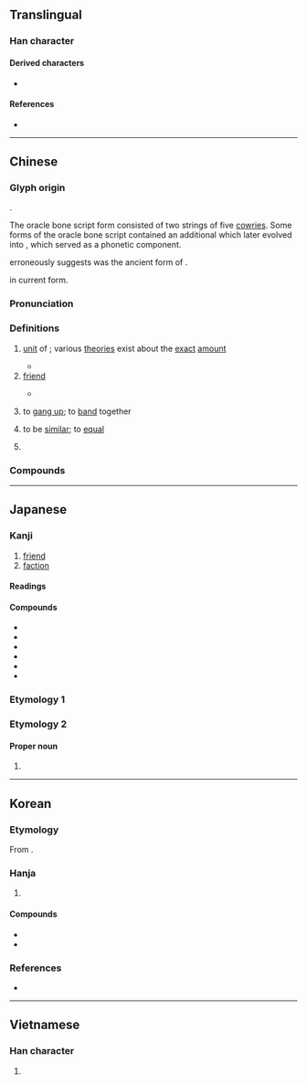 {{character info}}
==Translingual==
{{stroke order|strokes=8}}

===Han character===
{{Han char|rn=74|rad=月|as=04|sn=8|four=77220|canj=BB|ids=⿰月月}}

====Derived characters====
* {{l|mul|[[𭈒]]}}

====References====
* {{Han ref|kx=0504.290|dkj=14340|dj=0883.040|hdz=32050.060|uh=670B|ud=26379|bh=AA42|bd=43586}}

----

==Chinese==
{{zh-forms}}

===Glyph origin===
{{Han etym}}
{{liushu|p}}.

The oracle bone script form consisted of two strings of five [[cowry|cowries]]. Some forms of the oracle bone script contained an additional {{zh-l|*人}} which later evolved into {{och-l|勹}}, which served as a phonetic component.

''{{w|Shuowen}}'' erroneously suggests {{och-l|朋}} was the ancient form of {{och-l|鳳}}.

{{zh-etym-double|月|moon}} in current form.

===Pronunciation===
{{zh-pron
|m=péng
|c=pang4
|c-t=pang3
|h=pfs=phèn;gd=pên2
|j=peng1
|mb=bǎing
|md=bèng
|mn=pêng/qz:pâng/qz:pn̂g
|mn-t=pêng5
|w=3ban
|mc=y
|oc=y
|cat=n,pn
}}

===Definitions===
{{zh-hanzi}}

# {{zh-o}} [[unit]] of {{w|shell money}}; various [[theories]] exist about the [[exact]] [[amount]]
#* {{zh-x|既 見 君子、錫 我 百 朋。|We see our noble lord,<br/>And he gives us a hundred sets of '''cowries'''.|ref=Shijing}}
# [[friend]]
#: {{zh-x|朋友|friend}}
#: {{zh-x|良朋|good '''friend'''}}
#* {{zh-x|有 朋 自 遠方 來，不 亦 樂 乎？|Is it not delightful to have '''friends''' coming from distant quarters?|ref=Analects}}
# {{lb|zh|literary}} to [[gang up]]; to [[band]] together
# {{lb|zh|literary}} to be [[similar]]; to [[equal]]
#: {{zh-x|碩大無朋|exceptionally large; enormous}}
# {{surname|zh}}

===Compounds===
{{zh-der|三朋四友|乞拉朋吉|交朋結義|吉朋|呼朋引伴|呼朋引類|夠朋友|好朋友|引類呼朋|挾朋樹黨|朋交|朋僚|朋儔|朋儕|朋分花用|朋友|朋友有舊|朋奸|朋從|朋比|朋比作仇|朋比作奸|朋比為奸|朋淫|朋謀|朋酒|朋頭|朋馳|朋黨|朋黨之爭|朋黨比周|朋黨論|無朋|燕朋|狂朋怪友|狐朋狗友|狐朋狗黨|男朋友|碩大無朋|老朋友|耐久朋|良朋|良朋益友|親朋|親朋好友|詩朋酒侶|詩朋酒友|詩酒朋儕|豬朋狗友|賓朋|賓朋滿座|酒肉朋友|面朋|韓朋|韓朋賦|韓朋鳥|高朋|高朋故戚|高朋滿座}}

----

==Japanese==

===Kanji===
{{ja-kanji|grade=|rs=月04}}

# [[friend]]
# [[faction]]

====Readings====
{{ja-readings
|goon=ぼう
|kanon=ほう
|kun=とも-
}}

====Compounds====
{{der-top|Compounds}}
* {{ja-r|朋党|ほうとう}}
* {{ja-r|朋輩|ほうばい}}
* {{ja-r|朋友|ほうゆう}}
* {{ja-r|親朋|しんぽう}}
* {{ja-r|同朋|どうぼう}}
* {{ja-r|友朋|ゆうほう}}
{{der-bottom}}

===Etymology 1===
{{ja-kanjitab|とも|yomi=k}}
{{ja-see|とも}}

===Etymology 2===

====Proper noun====
{{ja-pos|proper|とも}}

# {{given name|ja|female|sort=とも}}

----

==Korean==

===Etymology===
From {{der|ko|ltc|-}} {{ltc-l|朋|id=1}}. {{hanja-hunmong|브ᇰ|pung|人類#중03A}}

===Hanja===
{{ko-hanja-search}}
{{ko-hanja|벗|붕}}

# {{hanja form of|붕|[[friend]]}}

====Compounds====
{{der-top|Compounds}}
* {{ko-l|붕우|朋友}}
* {{ko-l|붕당|朋黨}}
{{der-bottom}}

===References===
* {{R:hanjadoc|4770}}

----

==Vietnamese==

===Han character===
{{vi-readings|reading=bằng, bẵng|rs=月04}}

# {{rfdef|vi|sort=月04}}